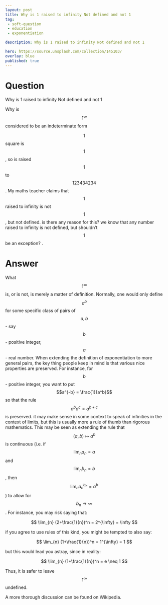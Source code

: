 ---
layout: post
title: Why is 1 raised to infinity Not defined and not 1
tag:
 - soft-question
 - education
 - exponentiation

description: Why is 1 raised to infinity Not defined and not 1

hero: https://source.unsplash.com/collection/145103/
overlay: blue 
published: true
---

# Question 

Why is 1 raised to infinity Not defined and not 1

<!--break-->


Why is $$1^{\infty}$$ considered to be an indeterminate form

$$1$$ square is $$1$$, so is raised $$1$$ to $$123434234$$.
My maths teacher claims that $$1$$ raised to infinity is not $$1$$, but not defined. is there any reason for this?
we  know that any number raised to infinity is not defined, but shouldn't $$1$$ be an exception?
.

# Answer 


What $$1^\infty$$ is, or is not, is merely a matter of definition. Normally, one would only define $$a^b$$ for some specific class of pairs of $$a,b$$ - say $$b$$ - positive integer, $$a$$ - real number. 
When extending the definition of exponentiation to more general pairs, the key thing people keep in mind is that various nice properties are preserved. For instance, for $$ b$$ - positive integer, you want to put $$a^{-b} = \frac{1}{a^b}$$ so that the rule $$a^ba^c = a^{b+c}$$ is preserved.
it may make sense in some context to speak of infinities in the context of limits, but this is usually more a rule of thumb than rigorous mathematics. This may be seen as extending the rule that $$(a,b) \mapsto a^b$$ is continuous (i.e. if $$\lim_n a_n = a$$ and $$\lim_n b_n = b$$, then $$\lim_n a_n^{b_n} = a^b$$) to allow for $$b_n \to \infty$$. For instance, you may risk saying that:

 $$ 
\lim_{n} (2+\frac{1}{n})^n = 2^{\infty} = \infty
 $$ 
 
if you agree to use rules of this kind, you might be tempted to also say: 

 $$ 
\lim_{n} (1+\frac{1}{n})^n = 1^{\infty} = 1
 $$ 

 but this would lead you astray, since in reality: 

 $$ 
\lim_{n} (1+\frac{1}{n})^n = e \neq 1
 $$ 

Thus, it is safer to leave $$1^\infty$$ undefined.

A more thorough discussion can be found on Wikipedia.

